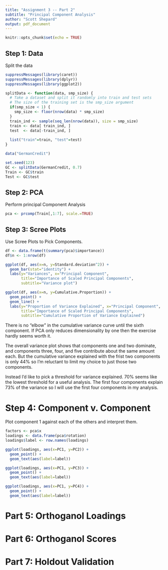 ```yaml
---
title: "Assignment 3 -- Part 2"
subtitle: "Principal Component Analysis"
author: "Scott Shepard"
output: pdf_document
---
```


```r
knitr::opts_chunk$set(echo = TRUE)
```

## Step 1: Data

Split the data

```r
suppressMessages(library(caret))
suppressMessages(library(dplyr))
suppressMessages(library(ggplot2))

splitData <- function(data, smp_size) {
  # Take a dataset and split it randomly into train and test sets
  # The size of the training set is the smp_size argument
  if(smp_size < 1) {
    smp_size <- floor(nrow(data) * smp_size)
  }
  train_ind <- sample(seq_len(nrow(data)), size = smp_size)
  train <- data[ train_ind, ]
  test  <- data[-train_ind, ]
  
  list("train"=train, "test"=test)
}

data("GermanCredit")

set.seed(123)
GC <- splitData(GermanCredit, 0.7)
Train <- GC$train
Test <- GC$test
```

## Step 2: PCA

Perform principal Component Analysis

```r
pca <- prcomp(Train[,1:7], scale.=TRUE)
```

## Step 3: Scree Plots

Use Scree Plots to Pick Components.

```r
df <- data.frame(t(summary(pca)$importance))
df$n <- 1:nrow(df)

ggplot(df, aes(x=n, y=Standard.deviation^2)) + 
  geom_bar(stat="identity") + 
  labs(y="Variances", x="Principal Component", 
       title="Importance of Scaled Principal Components", 
       subtitle="Variance plot")

ggplot(df, aes(x=n, y=Cumulative.Proportion)) + 
  geom_point() + 
  geom_line() +
  labs(y="Proportion of Variance Explained", x="Principal Component", 
       title="Importance of Scaled Principal Components", 
       subtitle="Cumulative Proportion of Variance Explained")
```

There is no "elbow" in the cumulative variance curve until the sixth component.
If PCA only reduces dimensionality by one then the exercise hardly seems 
worth it. 

The overall variance plot shows that components one and two dominate, and 
components three, four, and five contribute about the same amount each. 
But the cumulative variance explained with the frist two components is only 
44% so I'm reluctant to limit my choice to just those two components.

Instead I'd like to pick a threshold for variance explained. 70% seems like 
the lowest threshold for a useful analysis. The first four components explain
73% of the variance so I will use the first four components in my analysis.

# Step 4: Component v. Component

Plot component 1 against each of the others and interpret them.

```r
factors <- pca$x
loadings <- data.frame(pca$rotation)
loadings$label <- row.names(loadings)

ggplot(loadings, aes(x=PC1, y=PC2)) + 
  geom_point() + 
  geom_text(aes(label=label))

ggplot(loadings, aes(x=PC1, y=PC3)) + 
  geom_point() + 
  geom_text(aes(label=label))

ggplot(loadings, aes(x=PC1, y=PC4)) + 
  geom_point() + 
  geom_text(aes(label=label))
```

# Part 5: Orthoganol Loadings

# Part 6: Orthoganol Scores

# Part 7: Holdout Validation

